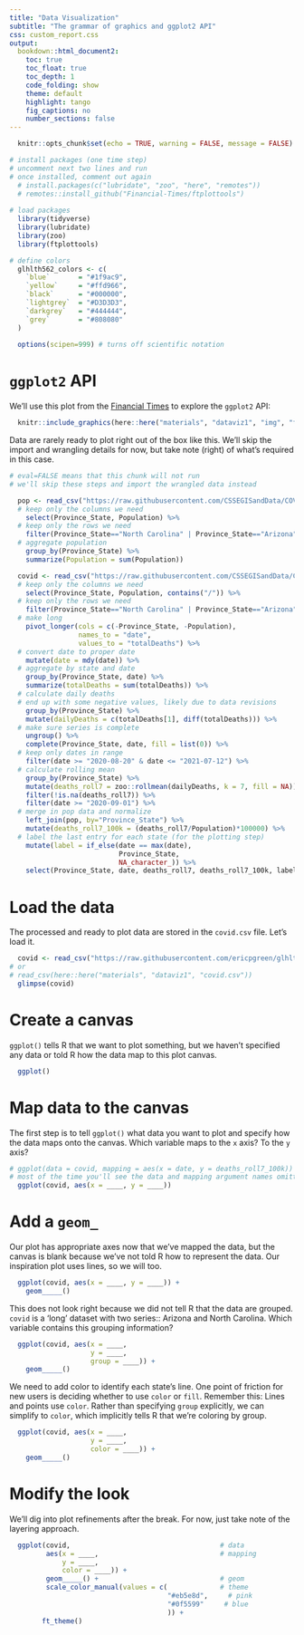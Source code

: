 ```yaml
---
title: "Data Visualization"
subtitle: "The grammar of graphics and ggplot2 API"
css: custom_report.css
output: 
  bookdown::html_document2:
    toc: true
    toc_float: true
    toc_depth: 1
    code_folding: show
    theme: default
    highlight: tango
    fig_captions: no
    number_sections: false
---
```


<!-- 

This is a comment in markdown. 

The top section is the YAML metadata. 

Below are code chunks interspersed with markdown prose.

-->

```r
  knitr::opts_chunk$set(echo = TRUE, warning = FALSE, message = FALSE)

# install packages (one time step)
# uncomment next two lines and run
# once installed, comment out again
  # install.packages(c("lubridate", "zoo", "here", "remotes"))
  # remotes::install_github("Financial-Times/ftplottools")
  
# load packages
  library(tidyverse)
  library(lubridate)
  library(zoo)
  library(ftplottools)
```

```r
# define colors
  glhlth562_colors <- c(
    `blue`       = "#1f9ac9",
    `yellow`     = "#ffd966",
    `black`      = "#000000",
    `lightgrey`  = "#D3D3D3",
    `darkgrey`   = "#444444",
    `grey`       = "#808080"
  )
  
  options(scipen=999) # turns off scientific notation
```

# `ggplot2` API
 
We'll use this plot from the [Financial Times](https://ig.ft.com/coronavirus-chart/) to explore the `ggplot2` API:

```r
  knitr::include_graphics(here::here("materials", "dataviz1", "img", "ft2.png"))
```

Data are rarely ready to plot right out of the box like this. We'll skip the import and wrangling details for now, but take note (right) of what's required in this case.

```r
# eval=FALSE means that this chunk will not run
# we'll skip these steps and import the wrangled data instead

  pop <- read_csv("https://raw.githubusercontent.com/CSSEGISandData/COVID-19/master/csse_covid_19_data/csse_covid_19_time_series/time_series_covid19_deaths_US.csv") %>%
  # keep only the columns we need
    select(Province_State, Population) %>%
  # keep only the rows we need
    filter(Province_State=="North Carolina" | Province_State=="Arizona") %>%
  # aggregate population
    group_by(Province_State) %>%
    summarize(Population = sum(Population)) 

  covid <- read_csv("https://raw.githubusercontent.com/CSSEGISandData/COVID-19/master/csse_covid_19_data/csse_covid_19_time_series/time_series_covid19_deaths_US.csv") %>%
  # keep only the columns we need
    select(Province_State, Population, contains("/")) %>%
  # keep only the rows we need
    filter(Province_State=="North Carolina" | Province_State=="Arizona") %>%
  # make long
    pivot_longer(cols = c(-Province_State, -Population),
                 names_to = "date",
                 values_to = "totalDeaths") %>%
  # convert date to proper date
    mutate(date = mdy(date)) %>%
  # aggregate by state and date
    group_by(Province_State, date) %>%
    summarize(totalDeaths = sum(totalDeaths)) %>%
  # calculate daily deaths
  # end up with some negative values, likely due to data revisions
    group_by(Province_State) %>%
    mutate(dailyDeaths = c(totalDeaths[1], diff(totalDeaths))) %>%
  # make sure series is complete
    ungroup() %>%
    complete(Province_State, date, fill = list(0)) %>%
  # keep only dates in range
    filter(date >= "2020-08-20" & date <= "2021-07-12") %>%
  # calculate rolling mean
    group_by(Province_State) %>%
    mutate(deaths_roll7 = zoo::rollmean(dailyDeaths, k = 7, fill = NA)) %>%
    filter(!is.na(deaths_roll7)) %>%
    filter(date >= "2020-09-01") %>%
  # merge in pop data and normalize
    left_join(pop, by="Province_State") %>%
    mutate(deaths_roll7_100k = (deaths_roll7/Population)*100000) %>%
  # label the last entry for each state (for the plotting step)
    mutate(label = if_else(date == max(date), 
                           Province_State, 
                           NA_character_)) %>%
    select(Province_State, date, deaths_roll7, deaths_roll7_100k, label)
```

# Load the data

The processed and ready to plot data are stored in the `covid.csv` file. Let's load it.

```r
  covid <- read_csv("https://raw.githubusercontent.com/ericpgreen/glhlth562/main/materials/dataviz1/covid.csv")
# or
# read_csv(here::here("materials", "dataviz1", "covid.csv"))
  glimpse(covid)
```

# Create a canvas

`ggplot()` tells R that we want to plot something, but we haven't specified any data or told R how the data map to this plot canvas.

```r
  ggplot()
```

# Map data to the canvas

The first step is to tell `ggplot()` what data you want to plot and specify how the data maps onto the canvas. Which variable maps to the `x` axis? To the `y` axis?

```r
# ggplot(data = covid, mapping = aes(x = date, y = deaths_roll7_100k))
# most of the time you'll see the data and mapping argument names omitted
  ggplot(covid, aes(x = ____, y = ____))
```

# Add a `geom_`

Our plot has appropriate axes now that we've mapped the data, but the canvas is blank because we've not told R how to represent the data. Our inspiration plot uses lines, so we will too.

```r
  ggplot(covid, aes(x = ____, y = ____)) +
    geom_____()
```

This does not look right because we did not tell R that the data are grouped. `covid` is a 'long' dataset with two series:: Arizona and North Carolina. Which variable contains this grouping information?

```r
  ggplot(covid, aes(x = ____, 
                    y = ____,
                    group = ____)) +
    geom_____()
```

We need to add color to identify each state's line. One point of friction for new users is deciding whether to use `color` or `fill`. Remember this: Lines and points use `color`. Rather than specifying `group` explicitly, we can simplify to `color`, which implicitly tells R that we're coloring by group.

```r
  ggplot(covid, aes(x = ____, 
                    y = ____,
                    color = ____)) +
    geom_____()
```

# Modify the look

We'll dig into plot refinements after the break. For now, just take note of the layering approach.

```r
  ggplot(covid,                                     # data
         aes(x = ____,                              # mapping
             y = ____,       
             color = ____)) +
         geom_____() +                              # geom
         scale_color_manual(values = c(             # theme
                                       "#eb5e8d",     # pink 
                                       "#0f5599"     # blue
                                       )) +
        ft_theme()    
```

